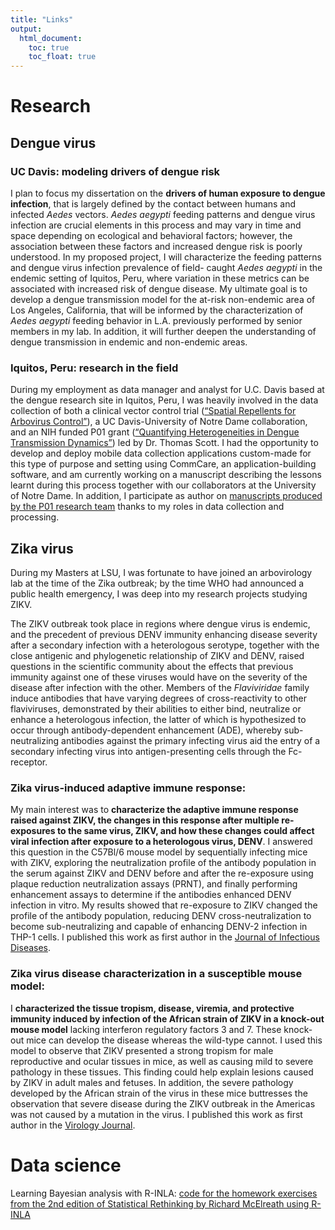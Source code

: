 ```yaml
---
title: "Links"
output:
  html_document:
    toc: true
    toc_float: true
---
```


# Research

## Dengue virus 

### UC Davis: modeling drivers of dengue risk

I plan to focus my dissertation on the **drivers of human exposure to dengue infection**, that is largely defined by the contact between humans and infected *Aedes* vectors. *Aedes aegypti* feeding patterns and dengue virus infection are crucial elements in this process and may vary in time and space depending on ecological and behavioral factors; however, the association between these factors and increased dengue risk is poorly understood. In my proposed project, I will characterize the feeding patterns and dengue virus infection prevalence of field- caught *Aedes aegypti* in the endemic setting of Iquitos, Peru, where variation in these metrics can be associated with increased risk of dengue disease. My ultimate goal is to develop a dengue transmission model for the at-risk non-endemic area of Los Angeles, California, that will be informed by the characterization of *Aedes aegypti* feeding behavior in L.A. previously performed by senior members in my lab. In addition, it will further deepen the understanding of dengue transmission in endemic and non-endemic areas.

### Iquitos, Peru: research in the field
During my employment as data manager and analyst for U.C. Davis based at the dengue research site in Iquitos, Peru, I was heavily involved in the data collection of both a clinical vector control trial ([“Spatial Repellents for Arbovirus Control”](https://clinicaltrials.gov/ct2/show/NCT03553277)), a UC Davis-University of Notre Dame collaboration, and an NIH funded P01 grant ([“Quantifying Heterogeneities in Dengue Transmission Dynamics”](https://grantome.com/grant/NIH/P01-AI098670-01A1)) led by Dr. Thomas Scott. I had the opportunity to develop and deploy mobile data collection applications custom-made for this type of purpose and setting using CommCare, an application-building software, and am currently working on a manuscript describing the lessons learnt during this process together with our collaborators at the University of Notre Dame. In addition, I participate as author on [manuscripts produced by the P01 research team](https://wwwnc.cdc.gov/eid/article/26/9/19-1472_article) thanks to my roles in data collection and processing.

## Zika virus 

During my Masters at LSU, I was fortunate to have joined an arbovirology lab at the time of the Zika outbreak; by the time WHO had announced a public health emergency, I was deep into my research projects studying ZIKV. 

The ZIKV outbreak took place in regions where dengue virus is endemic, and the precedent of previous DENV immunity enhancing disease severity after a secondary infection with a heterologous serotype, together with the close antigenic and phylogenetic relationship of ZIKV and DENV, raised questions in the scientific community about the effects that previous immunity against one of these viruses would have on the severity of the disease after infection with the other. Members of the *Flaviviridae* family induce antibodies that have varying degrees of cross-reactivity to other flaviviruses, demonstrated by their abilities to either bind, neutralize or enhance a heterologous infection, the latter of which is hypothesized to occur through antibody-dependent enhancement (ADE), whereby sub-neutralizing antibodies against the primary infecting virus aid the entry of a secondary infecting virus into antigen-presenting cells through the Fc-receptor.  

### Zika virus-induced adaptive immune response:
My main interest was to **characterize the adaptive immune response raised against ZIKV, the changes in this response after multiple re-exposures to the same virus, ZIKV, and how these changes could affect viral infection after exposure to a heterologous virus, DENV**. I answered this question in the C57Bl/6 mouse model by sequentially infecting mice with ZIKV, exploring the neutralization profile of the antibody population in the serum against ZIKV and DENV before and after the re-exposure using plaque reduction neutralization assays (PRNT), and finally performing enhancement assays to determine if the antibodies enhanced DENV infection in vitro. My results showed that re-exposure to ZIKV changed the profile of the antibody population, reducing DENV cross-neutralization to become sub-neutralizing and capable of enhancing DENV-2 infection in THP-1 cells. I published this work as first author in the [Journal of Infectious Diseases](https://academic.oup.com/jid/article/214/9/1357/2399247).
 
### Zika virus disease characterization in a susceptible mouse model: 
I **characterized the tissue tropism, disease, viremia, and protective immunity induced by infection of the African strain of ZIKV in a knock-out mouse model** lacking interferon regulatory factors 3 and 7. These knock-out mice can develop the disease whereas the wild-type cannot. I used this model to observe that ZIKV presented a strong tropism for male reproductive and ocular tissues in mice, as well as causing mild to severe pathology in these tissues. This finding could help explain lesions caused by ZIKV in adult males and fetuses. In addition, the severe pathology developed by the African strain of the virus in these mice buttresses the observation that severe disease during the ZIKV outbreak in the Americas was not caused by a mutation in the virus. I published this work as first author in the [Virology Journal](https://virologyj.biomedcentral.com/articles/10.1186/s12985-017-0749-x).


# Data science 

Learning Bayesian analysis with R-INLA: [code for the homework exercises from the 2nd edition of Statistical Rethinking by Richard McElreath using R-INLA](https://azizadeboye.github.io./statistical_rethinking_inla/)




